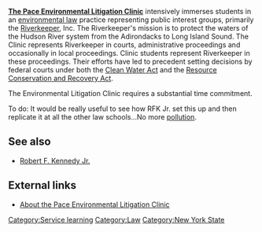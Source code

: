 '''[http://www.pace.edu/page.cfm?doc_id=23238 The Pace Environmental Litigation Clinic]''' intensively immerses students in an [[environmental law]] practice representing public interest groups, primarily the [[Riverkeeper]], Inc. The Riverkeeper's mission is to protect the waters of the Hudson River system from the Adirondacks to Long Island Sound. The Clinic represents Riverkeeper in courts, administrative proceedings and occasionally in local proceedings. Clinic students represent Riverkeeper in these proceedings. Their efforts have led to precedent setting decisions by federal courts under both the [[Clean Water Act]]{{w|Clean Water Act}} and the [[Resource Conservation and Recovery Act]]{{w|Resource Conservation and Recovery Act}}.

The Environmental Litigation Clinic requires a substantial time commitment.

To do: It would be really useful to see how RFK Jr. set this up and then replicate it at all the other law schools...No more [[pollution]].

== See also ==
* [[Robert F. Kennedy Jr.]]

== External links ==
* [http://www.law.pace.edu/envclinic/aboutclinic.html About the Pace Environmental Litigation Clinic]

{{stub}}

[[Category:Service learning]]
[[Category:Law]]
[[Category:New York State]]